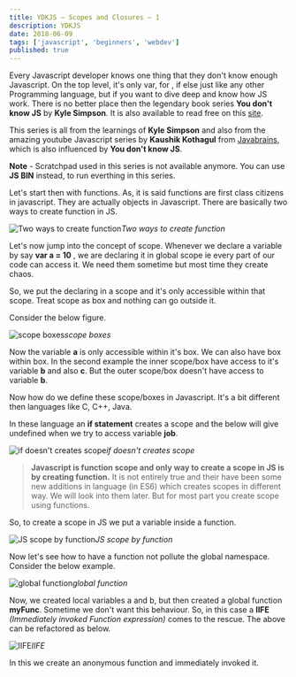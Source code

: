 ```yaml
---
title: YDKJS — Scopes and Closures — 1
description: YDKJS
date: 2018-06-09
tags: ['javascript', 'beginners', 'webdev']
published: true
---
```



Every Javascript developer knows one thing that they don't know enough Javascript. On the top level, it's only var, for , if else just like any other Programming language, but if you want to dive deep and know how JS work. There is no better place then the legendary book series **You don't know JS** by **Kyle Simpson**. It is also available to read free on this [site](https://maximdenisov.gitbooks.io/you-don-t-know-js/content/).

This series is all from the learnings of **Kyle Simpson** and also from the amazing youtube Javascript series by **Kaushik Kothagul** from [Javabrains](https://www.youtube.com/user/koushks/playlists?view=50&shelf_id=1&sort=dd), which is also influenced by **You don't know JS**.

**Note** - Scratchpad used in this series is not available anymore. You can use **JS BIN** instead, to run everthing in this series.

Let's start then with functions. As, it is said functions are first class citizens in javascript. They are actually objects in Javascript. There are basically two ways to create function in JS.

![Two ways to create function](https://ik.imagekit.io/thewebdev/YDKJS/1/1_7MgYgnkedO.png)*Two ways to create function*

Let's now jump into the concept of scope. Whenever we declare a variable by say **var a = 10** , we are declaring it in global scope ie every part of our code can access it. We need them sometime but most time they create chaos.

So, we put the declaring in a scope and it's only accessible within that scope. Treat scope as box and nothing can go outside it.

Consider the below figure.

![scope boxes](https://ik.imagekit.io/thewebdev/YDKJS/1/2_zYmTqR-evL.png)*scope boxes*

Now the variable **a** is only accessible within it's box. We can also have box within box. In the second example the inner scope/box have access to it's variable **b** and also **c**. But the outer scope/box doesn't have access to variable **b**.

Now how do we define these scope/boxes in Javascript. It's a bit different then languages like C, C++, Java.

In these language an **if statement** creates a scope and the below will give undefined when we try to access variable **job**.

![if doesn't creates scope](https://ik.imagekit.io/thewebdev/YDKJS/1/3_HOYeKCM44o.png)*if doesn't creates scope*
> **Javascript is function scope and only way to create a scope in JS is by creating function.** It is not entirely true and their have been some new additions in language (in ES6) which creates scopes in different way. We will look into them later. But for most part you create scope using functions.

So, to create a scope in JS we put a variable inside a function.

![JS scope by function](https://ik.imagekit.io/thewebdev/YDKJS/1/4_t-LbYMuxw3.png)*JS scope by function*

Now let's see how to have a function not pollute the global namespace. Consider the below example.

![global function](https://ik.imagekit.io/thewebdev/YDKJS/1/5_ryjJ18Y9z.png)*global function*

Now, we created local variables a and b, but then created a global function **myFunc**. Sometime we don't want this behaviour. So, in this case a **IIFE** *(Immediately invoked Function expression)* comes to the rescue. The above can be refactored as below.

![IIFE](https://ik.imagekit.io/thewebdev/YDKJS/1/6_WQXS3ErLsw.png)*IIFE*

In this we create an anonymous function and immediately invoked it.

